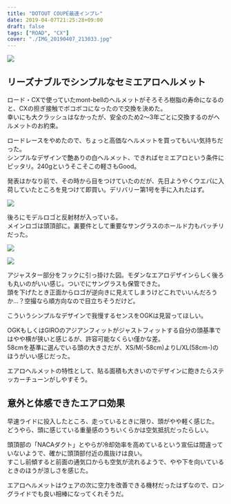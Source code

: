 ---
title: "DOTOUT COUPÉ最速インプレ"
date: 2019-04-07T21:25:28+09:00
draft: false
tags: ["ROAD", "CX"]
cover: "./IMG_20190407_213033.jpg"
---

![ ](./IMG_20190407_213033.jpg)

## リーズナブルでシンプルなセミエアロヘルメット

ロード・CXで使っていたmont-bellのヘルメットがそろそろ樹脂の寿命になるのと、CXの担ぎ接触でボコボコになったので交換を決めた。  
幸いにも大クラッシュはなかったが、安全のため2〜3年ごとに交換するのがヘルメットのお約束。

ロードレースをやめたので、ちょっと高価なヘルメットを買ってもいい気持ちだった。  
シンプルなデザインで艶ありの白ヘルメット、できればセミエアロという条件にピッタリ。240gというそこそこの軽さもGood。

発表はかなり前で、その時から目をつけていたのだが、先日ようやくウエパに入荷していたところを見つけて即買い。デリバリー第1号を手に入れたはず。

![ ](./IMG_20190407_095339.jpg)

後ろにモデルロゴと反射材が入っている。  
メインロゴは頭頂部に。裏要件として重要なサングラスのホールド力もバッチリだった。

![ ](./IMG_20190407_213057.jpg)

![ ](./IMG_20190407_210041.jpg)

アジャスター部分をフックに引っ掛けた図。モダンなエアロデザインらしく後ろも丸いのがいい感じ。ついでにサングラスも保管できた。  
頭を下げたとき正面からロゴが逆向きに見えてしまうけどこれでいいんだろうか…？空撮なら順方向なので目立ちそうだけど。

こういうシンプルなデザインで我慢するセンスをOGKは見習ってほしい。

OGKもしくはGIROのアジアンフィットがジャストフィットする自分の頭基準ではやや横が狭いと感じるが、許容可能なくらい僅かな差。  
58cmを基準に選んでいる頭の大きさだが、XS/M(-58cm)よりL/XL(58cm-)のほうがいい感じだった。

エアロヘルメットの特性として、貼る面積も大きいのでデザインに飽きたらステッカーチューンがしやすそう。

## 意外と体感できたエアロ効果

早速ライドに投入したところ、走っているときに限り、頭がやや軽く感じた。  
どうやら、頭に感じている重量感のうちいくらかは空気抵抗だったらしい。

頭頂部の「NACAダクト」とやらが冷却効率を高めているという宣伝は間違っていないようで、確かに頭頂部付近の風抜けは良い。  
すこし前傾すると前面の通気口からも空気が流れるようで、やや下を向いているときのほうが涼しさを感じた。

エアロヘルメットはウェアの次に空力を改善できる機材だったはずなので、ロングライドでも良い相棒になってくれそうだ。
